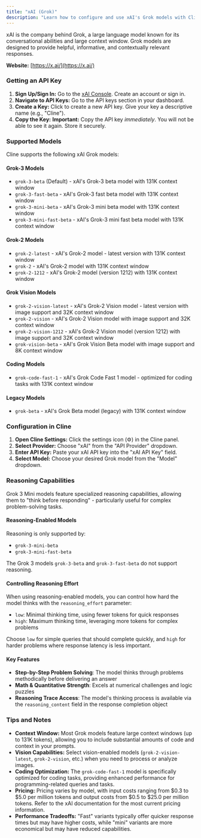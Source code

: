 ```yaml
---
title: "xAI (Grok)"
description: "Learn how to configure and use xAI's Grok models with Cline, including API key setup, supported models, and reasoning capabilities."
---
```


xAI is the company behind Grok, a large language model known for its conversational abilities and large context window. Grok models are designed to provide helpful, informative, and contextually relevant responses.

**Website:** [https://x.ai/](https://x.ai/)

### Getting an API Key

1.  **Sign Up/Sign In:** Go to the [xAI Console](https://console.x.ai/). Create an account or sign in.
2.  **Navigate to API Keys:** Go to the API keys section in your dashboard.
3.  **Create a Key:** Click to create a new API key. Give your key a descriptive name (e.g., "Cline").
4.  **Copy the Key:** **Important:** Copy the API key _immediately_. You will not be able to see it again. Store it securely.

### Supported Models

Cline supports the following xAI Grok models:

#### Grok-3 Models

-   `grok-3-beta` (Default) - xAI's Grok-3 beta model with 131K context window
-   `grok-3-fast-beta` - xAI's Grok-3 fast beta model with 131K context window
-   `grok-3-mini-beta` - xAI's Grok-3 mini beta model with 131K context window
-   `grok-3-mini-fast-beta` - xAI's Grok-3 mini fast beta model with 131K context window

#### Grok-2 Models

-   `grok-2-latest` - xAI's Grok-2 model - latest version with 131K context window
-   `grok-2` - xAI's Grok-2 model with 131K context window
-   `grok-2-1212` - xAI's Grok-2 model (version 1212) with 131K context window

#### Grok Vision Models

-   `grok-2-vision-latest` - xAI's Grok-2 Vision model - latest version with image support and 32K context window
-   `grok-2-vision` - xAI's Grok-2 Vision model with image support and 32K context window
-   `grok-2-vision-1212` - xAI's Grok-2 Vision model (version 1212) with image support and 32K context window
-   `grok-vision-beta` - xAI's Grok Vision Beta model with image support and 8K context window

#### Coding Models

-   `grok-code-fast-1` - xAI's Grok Code Fast 1 model - optimized for coding tasks with 131K context window

#### Legacy Models

-   `grok-beta` - xAI's Grok Beta model (legacy) with 131K context window

### Configuration in Cline

1.  **Open Cline Settings:** Click the settings icon (⚙️) in the Cline panel.
2.  **Select Provider:** Choose "xAI" from the "API Provider" dropdown.
3.  **Enter API Key:** Paste your xAI API key into the "xAI API Key" field.
4.  **Select Model:** Choose your desired Grok model from the "Model" dropdown.

### Reasoning Capabilities

Grok 3 Mini models feature specialized reasoning capabilities, allowing them to "think before responding" - particularly useful for complex problem-solving tasks.

#### Reasoning-Enabled Models

Reasoning is only supported by:

-   `grok-3-mini-beta`
-   `grok-3-mini-fast-beta`

The Grok 3 models `grok-3-beta` and `grok-3-fast-beta` do not support reasoning.

#### Controlling Reasoning Effort

When using reasoning-enabled models, you can control how hard the model thinks with the `reasoning_effort` parameter:

-   `low`: Minimal thinking time, using fewer tokens for quick responses
-   `high`: Maximum thinking time, leveraging more tokens for complex problems

Choose `low` for simple queries that should complete quickly, and `high` for harder problems where response latency is less important.

#### Key Features

-   **Step-by-Step Problem Solving**: The model thinks through problems methodically before delivering an answer
-   **Math & Quantitative Strength**: Excels at numerical challenges and logic puzzles
-   **Reasoning Trace Access**: The model's thinking process is available via the `reasoning_content` field in the response completion object

### Tips and Notes

-   **Context Window:** Most Grok models feature large context windows (up to 131K tokens), allowing you to include substantial amounts of code and context in your prompts.
-   **Vision Capabilities:** Select vision-enabled models (`grok-2-vision-latest`, `grok-2-vision`, etc.) when you need to process or analyze images.
-   **Coding Optimization:** The `grok-code-fast-1` model is specifically optimized for coding tasks, providing enhanced performance for programming-related queries and tasks.
-   **Pricing:** Pricing varies by model, with input costs ranging from $0.3 to $5.0 per million tokens and output costs from $0.5 to $25.0 per million tokens. Refer to the xAI documentation for the most current pricing information.
-   **Performance Tradeoffs:** "Fast" variants typically offer quicker response times but may have higher costs, while "mini" variants are more economical but may have reduced capabilities.
